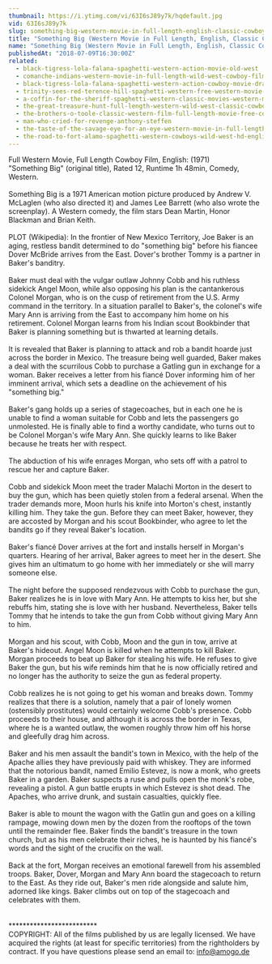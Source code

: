 ```yaml
---
thumbnail: https://i.ytimg.com/vi/63I6sJ89y7k/hqdefault.jpg
vid: 63I6sJ89y7k
slug: something-big-western-movie-in-full-length-english-classic-cowboy-film-free-full-westerns
title: "Something Big (Western Movie in Full Length, English, Classic Cowboy Film) *free full westerns*"
name: "Something Big (Western Movie in Full Length, English, Classic Cowboy Film) *free full westerns*"
publishedAt: "2018-07-09T16:30:00Z"
related:
  - black-tigress-lola-falana-spaghetti-western-action-movie-old-west
  - comanche-indians-western-movie-in-full-length-wild-west-cowboy-film
  - black-tigress-lola-falana-spaghetti-western-action-cowboy-movie-drama
  - trinity-sees-red-terence-hill-spaghetti-western-free-western-movie-cowboys-full-films
  - a-coffin-for-the-sheriff-spaghetti-western-classic-movies-western-movie-cowboy-film
  - the-great-treasure-hunt-full-length-western-wild-west-classic-cowboy-movie-full-movies
  - the-brothers-o-toole-classic-western-film-full-length-movie-free-cowboy-movie-wild-west
  - man-who-cried-for-revenge-anthony-steffen
  - the-taste-of-the-savage-eye-for-an-eye-western-movie-in-full-length-english-free-feature-film
  - the-road-to-fort-alamo-spaghetti-western-cowboys-wild-west-hd-english
---
```


Full Western Movie, Full Length Cowboy Film, English: (1971)<br />
"Something Big" (original title), Rated 12, Runtime 1h 48min, Comedy, Western.<br />
<br />
Something Big is a 1971 American motion picture produced by Andrew V. McLaglen (who also directed it) and James Lee Barrett (who also wrote the screenplay). A Western comedy, the film stars Dean Martin, Honor Blackman and Brian Keith.<br />
<br />
PLOT (Wikipedia): In the frontier of New Mexico Territory, Joe Baker is an aging, restless bandit determined to do "something big" before his fiancee Dover McBride arrives from the East. Dover's brother Tommy is a partner in Baker's banditry.<br />
<br />
Baker must deal with the vulgar outlaw Johnny Cobb and his ruthless sidekick Angel Moon, while also opposing his plan is the cantankerous Colonel Morgan, who is on the cusp of retirement from the U.S. Army command in the territory. In a situation parallel to Baker's, the colonel's wife Mary Ann is arriving from the East to accompany him home on his retirement. Colonel Morgan learns from his Indian scout Bookbinder that Baker is planning something but is thwarted at learning details.<br />
<br />
It is revealed that Baker is planning to attack and rob a bandit hoarde just across the border in Mexico. The treasure being well guarded, Baker makes a deal with the scurrilous Cobb to purchase a Gatling gun in exchange for a woman. Baker receives a letter from his fiancé Dover informing him of her imminent arrival, which sets a deadline on the achievement of his "something big."<br />
<br />
Baker's gang holds up a series of stagecoaches, but in each one he is unable to find a woman suitable for Cobb and lets the passengers go unmolested. He is finally able to find a worthy candidate, who turns out to be Colonel Morgan's wife Mary Ann. She quickly learns to like Baker because he treats her with respect.<br />
<br />
The abduction of his wife enrages Morgan, who sets off with a patrol to rescue her and capture Baker.<br />
<br />
Cobb and sidekick Moon meet the trader Malachi Morton in the desert to buy the gun, which has been quietly stolen from a federal arsenal. When the trader demands more, Moon hurls his knife into Morton's chest, instantly killing him. They take the gun. Before they can meet Baker, however, they are accosted by Morgan and his scout Bookbinder, who agree to let the bandits go if they reveal Baker's location.<br />
<br />
Baker's fiancé Dover arrives at the fort and installs herself in Morgan's quarters. Hearing of her arrival, Baker agrees to meet her in the desert. She gives him an ultimatum to go home with her immediately or she will marry someone else.<br />
<br />
The night before the supposed rendezvous with Cobb to purchase the gun, Baker realizes he is in love with Mary Ann. He attempts to kiss her, but she rebuffs him, stating she is love with her husband. Nevertheless, Baker tells Tommy that he intends to take the gun from Cobb without giving Mary Ann to him.<br />
<br />
Morgan and his scout, with Cobb, Moon and the gun in tow, arrive at Baker's hideout. Angel Moon is killed when he attempts to kill Baker. Morgan proceeds to beat up Baker for stealing his wife. He refuses to give Baker the gun, but his wife reminds him that he is now officially retired and no longer has the authority to seize the gun as federal property.<br />
<br />
Cobb realizes he is not going to get his woman and breaks down. Tommy realizes that there is a solution, namely that a pair of lonely women (ostensibly prostitutes) would certainly welcome Cobb's presence. Cobb proceeds to their house, and although it is across the border in Texas, where he is a wanted outlaw, the women roughly throw him off his horse and gleefully drag him across.<br />
<br />
Baker and his men assault the bandit's town in Mexico, with the help of the Apache allies they have previously paid with whiskey. They are informed that the notorious bandit, named Emilio Estevez, is now a monk, who greets Baker in a garden. Baker suspects a ruse and pulls open the monk's robe, revealing a pistol. A gun battle erupts in which Estevez is shot dead. The Apaches, who arrive drunk, and sustain casualties, quickly flee.<br />
<br />
Baker is able to mount the wagon with the Gatlin gun and goes on a killing rampage, mowing down men by the dozen from the rooftops of the town until the remainder flee. Baker finds the bandit's treasure in the town church, but as his men celebrate their riches, he is haunted by his fiancé's words and the sight of the crucifix on the wall.<br />
<br />
Back at the fort, Morgan receives an emotional farewell from his assembled troops. Baker, Dover, Morgan and Mary Ann board the stagecoach to return to the East. As they ride out, Baker's men ride alongside and salute him, adorned like kings. Baker climbs out on top of the stagecoach and celebrates with them.<br />
<br />
<br />
*************************<br />
COPYRIGHT: All of the films published by us are legally licensed. We have acquired the rights (at least for specific territories) from the rightholders by contract. If you have questions please send an email to: info@amogo.de